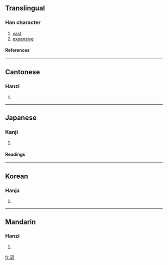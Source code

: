 ==Translingual==
===Han character===
{{Han char|rn=85|rad=水|as=11|sn=14|four=3414<sub>3</sub>|canj=水廿戈廿 (ETIT)}}
# [[vast]]
# [[expansive]]
====References====
{{Han ref|kx=0647.030|dkj=18218|hdz=31693.120|uh=6F2D|ud=28461|bh=E2A5|bd=58021}}

----
==Cantonese==
===Hanzi===
{{yue-hanzi|jyut=|y=mong5}}
# {{defn|Cantonese}}

----
==Japanese==
===Kanji===
{{ja-kanji|grade=|rs=水11}}
# {{defn|Japanese}} 
====Readings====
{{ja-readings|on=[[ぼう]] (bō), [[もう]] (mō)|kun=[[ひろい]] (hiroi)}}

----
==Korean==
===Hanja===
{{ko-hanja|hangeul=[[망]]|eumhun=|rv=mang|mr=mang|y=mang}}
# {{defn|Korean}}

----
==Mandarin==
===Hanzi===
{{cmn-hanzi|pin=[[luò]] ([[luo4]]), [[mǎng]] ([[mang3]]), [[tà]] ([[ta4]])|wg=lo<sup>4</sup>, mang<sup>3</sup>, t'a<sup>4</sup>}}
# {{defn|Mandarin}}

[[fr:漭]]